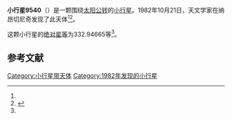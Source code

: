 {{Infobox planet
| bgcolour = #FFFFC0
| name = 9540 Mikhalkov
| symbol = 
| image = 
| caption = 
| discovery = yes
| discovery_ref = 
| discoverer = {{link-en|柳德米拉·卡拉季奇|Lyudmila Karachkina}}
| discovery_site = [[纳昂切尼奇|纳昂切尼奇]] 
| discovered = 1982年10月21日
| designations = yes
| mp_name = 
| named_after = 
| alt_names = 1982 UJ7/ 1989 AE3
| mp_category = [[主带小行星|主带小行星]]
| orbit_ref = <ref name="a">[http://ssd.jpl.nasa.gov/sbdb.cgi?sstr=9540 9540 Mikhalkov] {{Wayback|url=http://ssd.jpl.nasa.gov/sbdb.cgi?sstr=9540 |date=20140925033250 }}，小行星數據庫瀏覽器（JPL Small-Body Database Browser）－[[美国国家航空航天局|美国国家航空航天局]]喷气推进实验室</ref>
| epoch = 2456400.5 (2013年4月18日更新)
| aphelion = {{convert|3.5455084|AU|km|3|abbr=on|lk=out}}
| perihelion = {{convert|2.6590252|AU|km|3|abbr=on}}
| semimajor = {{convert|3.1022668|AU|km|3|abbr=on}}
| eccentricity = 0.1428767
| period = 1995.800503 [[日|日]]<br />5.46[[儒略年|儒略年]]
| avg_speed = 
| inclination = 2.55716
| asc_node = 111.32932
| mean_anomaly = 
| arg_peri = 332.94665
| satellites = 
| physical_characteristics = yes
| dimensions = 
| mass = 
| density = 
| surface_grav = 
| escape_velocity = 
| sidereal_day = 
| axial_tilt = 
| pole_ecliptic_lat = 
| pole_ecliptic_lon = 
| albedo = 
| temperatures= 
| temp_name1 = 
| mean_temp_1 = 
| max_temp_1 = 
| temp_name2 = 
| max_temp_2 = 
| spectral_type = 
| abs_magnitude = 332.94665
}}

'''小行星9540'''（{{lang-en|9540 Mikhalkov}}）是一颗围绕[[太阳|太阳]][[公转|公转]]的[[小行星|小行星]]。1982年10月21日，天文学家{{link-en|柳德米拉·卡拉季奇|Lyudmila Karachkina}}在纳昂切尼奇发现了此天体<ref name="a" /><ref>{{cite news|title=小行星列表|url=http://cfa-www.harvard.edu/iau/lists/NumberedMPs.txt|accessdate=2013-07-08|newspaper=哈佛大学|archive-date=2008-05-17|archive-url=https://web.archive.org/web/20080517010638/http://cfa-www.harvard.edu/iau/lists/NumberedMPs.txt|dead-url=no}}</ref>。

这颗小行星的[[绝对星等|绝对星等]]为332.94665等<ref name="a" />。

==参考文献==
{{reflist}}
{{Minor Planet Number|[[小行星9539|小行星9539]]|[[小行星9541|小行星9541]]}}

{{小天体}}

[[Category:小行星带天体|Category:小行星带天体]]
[[Category:1982年发现的小行星|Category:1982年发现的小行星]]

{{asteroid-stub}}